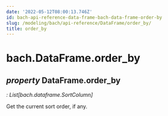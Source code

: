 ```yaml
---
date: '2022-05-12T08:00:13.746Z'
id: bach-api-reference-data-frame-bach-data-frame-order-by
slug: /modeling/bach/api-reference/DataFrame/order_by/
title: order_by
---
```


# bach.DataFrame.order_by

<div className="property">

## <span className="type-annotation"><em>property </em></span> <span className="additional-name">DataFrame.</span><span className="name">order_by</span>

<span className="type-annotation"><em>

: List[bach.dataframe.SortColumn]

</em></span> 


<div className="content">

Get the current sort order, if any.


</div>


</div>
